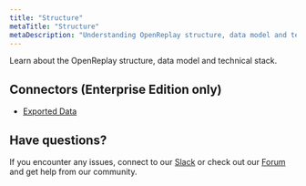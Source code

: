 ```yaml
---
title: "Structure"
metaTitle: "Structure"
metaDescription: "Understanding OpenReplay structure, data model and technical stack."
---
```


Learn about the OpenReplay structure, data model and technical stack.

## Connectors (Enterprise Edition only)
- [Exported Data](/structure/exported-data)

## Have questions?

If you encounter any issues, connect to our [Slack](https://slack.openreplay.com) or check out our [Forum](https://forum.openreplay.com) and get help from our community.
